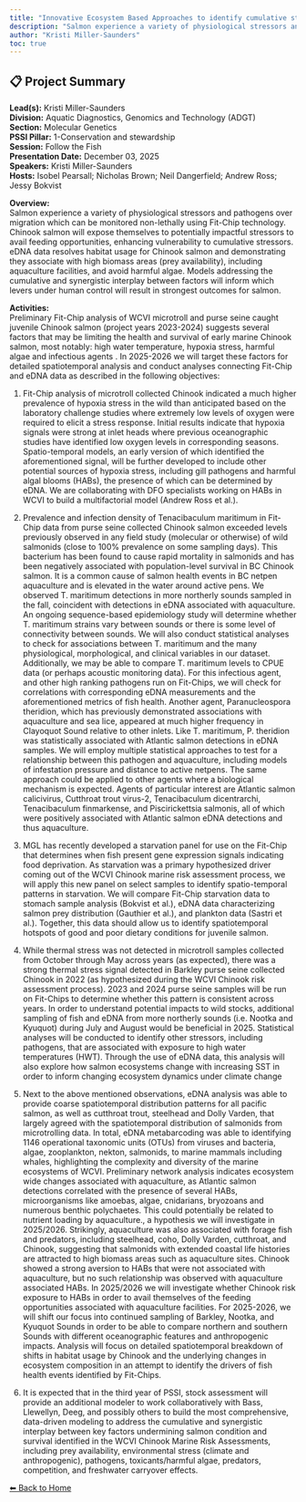 ---
title: "Innovative Ecosystem Based Approaches to identify cumulative stressors: Salmon Fit-Chips and eDNA"
description: "Salmon experience a variety of physiological stressors and pathogens over migration which can be monitored non-lethally using Fit-Chip technology. Chinook salmon will expose themselves to potentially impactful stressors to avail feeding opportunities, enhancing vulnerability to cumulative stressors. eDNA data resolves habitat usage for Chinook salmon and demonstrating they associate with high biomass areas (prey availability), including aquaculture facilities, and avoid harmful algae. Models addressing the cumulative and synergistic interplay between factors will inform which levers under human control will result in strongest outcomes for salmon."
author: "Kristi Miller-Saunders"
toc: true
---

## 📋 Project Summary

**Lead(s):** Kristi Miller-Saunders  
**Division:** Aquatic Diagnostics, Genomics and Technology (ADGT)  
**Section:** Molecular Genetics  
**PSSI Pillar:** 1-Conservation and stewardship  
**Session:** Follow the Fish  
**Presentation Date:** December 03, 2025  
**Speakers:** Kristi Miller-Saunders  
**Hosts:** Isobel Pearsall; Nicholas Brown; Neil Dangerfield; Andrew Ross; Jessy Bokvist  

**Overview:**  
Salmon experience a variety of physiological stressors and pathogens over migration which can be monitored non-lethally using Fit-Chip technology. Chinook salmon will expose themselves to potentially impactful stressors to avail feeding opportunities, enhancing vulnerability to cumulative stressors. eDNA data resolves habitat usage for Chinook salmon and demonstrating they associate with high biomass areas (prey availability), including aquaculture facilities, and avoid harmful algae. Models addressing the cumulative and synergistic interplay between factors will inform which levers under human control will result in strongest outcomes for salmon.   

**Activities:**  
Preliminary Fit-Chip analysis of WCVI microtroll and purse seine caught juvenile Chinook salmon (project years 2023-2024) suggests several factors that may be limiting the health and survival of early marine Chinook salmon, most notably: high water temperature, hypoxia stress, harmful algae and infectious agents . In 2025-2026 we will target these factors for detailed spatiotemporal analysis and conduct analyses connecting Fit-Chip and eDNA data as described in the following objectives:

1. Fit-Chip analysis of microtroll collected Chinook indicated a much higher prevalence of hypoxia stress in the wild than anticipated based on the laboratory challenge studies where extremely low levels of oxygen were required to elicit a stress response. Initial results indicate that hypoxia signals were strong at inlet heads where previous oceanographic studies have identified low oxygen levels in corresponding seasons. Spatio-temporal models, an early version of which identified the aforementioned signal, will be further developed to include other potential sources of hypoxia stress, including gill pathogens and harmful algal blooms (HABs), the presence of which can be determined by eDNA. We are collaborating with DFO specialists working on HABs in WCVI to build a multifactorial model (Andrew Ross et al.).

2. Prevalence and infection density of Tenacibaculum maritimum in Fit-Chip data from purse seine collected Chinook salmon exceeded levels previously observed in any field study (molecular or otherwise) of wild salmonids (close to 100% prevalence on some sampling days). This bacterium has been found to cause rapid mortality in salmonids and has been negatively associated with population-level survival in BC Chinook salmon. It is a common cause of salmon health events in BC netpen aquaculture and is elevated in the water around active pens. We observed T. maritimum detections in more northerly sounds sampled in the fall, coincident with detections in eDNA associated with aquaculture. An ongoing sequence-based epidemiology study will determine whether T. maritimum strains vary between sounds or there is some level of connectivity between sounds. We will also conduct statistical analyses to check for associations between T. maritimum and the many physiological, morphological, and clinical variables in our dataset. Additionally, we may be able to compare T. maritimum levels to CPUE data (or perhaps acoustic monitoring data). For this infectious agent, and other high ranking pathogens run on Fit-Chips, we will check for correlations with corresponding eDNA measurements and the aforementioned metrics of fish health. Another agent, Paranucleospora theridion, which has previously demonstrated associations with aquaculture and sea lice, appeared at much higher frequency in Clayoquot Sound relative to other inlets. Like T. maritimum, P. theridion was statistically associated with Atlantic salmon detections in eDNA samples. We will employ multiple statistical approaches to test for a relationship between this pathogen and aquaculture, including models of infestation pressure and distance to active netpens. The same approach could be applied to other agents where a biological mechanism is expected. Agents of particular interest are Atlantic salmon calicivirus, Cutthroat trout virus-2, Tenacibaculum dicentrarchi, Tenacibaculum finmarkense,  and Piscirickettsia salmonis, all of which were positively associated with Atlantic salmon eDNA detections and thus aquaculture.

3. MGL has recently developed a starvation panel for use on the Fit-Chip that determines when fish present gene expression signals indicating food deprivation. As starvation was a primary hypothesized driver coming out of the WCVI Chinook marine risk assessment process, we will apply this new panel on select samples to identify spatio-temporal patterns in starvation. We will compare Fit-Chip starvation data to stomach sample analysis (Bokvist et al.), eDNA data characterizing salmon prey distribution (Gauthier et al.), and plankton data (Sastri et al.). Together, this data should allow us to identify spatiotemporal hotspots of good and poor dietary conditions for juvenile salmon.   

4. While thermal stress was not detected in microtroll samples collected from October through May across years (as expected), there was a strong thermal stress signal detected in Barkley purse seine collected Chinook in 2022 (as hypothesized during the WCVI Chinook risk assessment process). 2023 and 2024 purse seine samples will be run on Fit-Chips to determine whether this pattern is consistent across years. In order to understand potential impacts to wild stocks, additional sampling of fish and eDNA from more northerly sounds (i.e. Nootka and Kyuquot) during July and August would be beneficial in 2025. Statistical analyses will be conducted to identify other stressors, including pathogens, that are associated with exposure to high water temperatures (HWT). Through the use of eDNA data, this analysis will also explore how salmon ecosystems change with increasing SST in order to inform changing ecosystem dynamics under climate change

5. Next to the above mentioned observations, eDNA analysis was able to provide coarse spatiotemporal distribution patterns for all pacific salmon, as well as cutthroat trout, steelhead and Dolly Varden, that largely agreed with the spatiotemporal distribution of salmonids from microtrolling data. In total, eDNA metabarcoding was able to identifying 1146 operational taxonomic units (OTUs) from viruses and bacteria, algae, zooplankton, nekton, salmonids, to marine mammals including whales, highlighting the complexity and diversity of the marine ecosystems of WCVI. Preliminary network analysis indicates ecosystem wide changes associated with aquaculture, as Atlantic salmon detections correlated with the presence of several HABs, microorganisms like amoebas, algae, cnidarians, bryozoans and numerous benthic polychaetes. This could potentially be related to nutrient loading by aquaculture., a hypothesis we will investigate in 2025/2026. Strikingly, aquaculture was also associated with forage fish and predators, including steelhead, coho, Dolly Varden, cutthroat, and Chinook, suggesting that salmonids with extended coastal life histories are attracted to high biomass areas such as aquaculture sites.  Chinook showed a strong aversion to HABs that were not associated with aquaculture, but no such relationship was observed with aquaculture associated HABs. In 2025/2026 we will investigate whether Chinook risk exposure to HABs in order to avail themselves of the feeding opportunities associated with aquaculture facilities. For 2025-2026, we will shift our focus into continued sampling of Barkley, Nootka, and Kyuquot Sounds in order to be able to compare northern and southern Sounds with different oceanographic features and anthropogenic impacts. Analysis will focus on detailed spatiotemporal breakdown of shifts in habitat usage by Chinook and the underlying changes in ecosystem composition in an attempt to identify the drivers of fish health events identified by Fit-Chips. 

6. It is expected that in the third year of PSSI, stock assessment will provide an additional modeler to work collaboratively with Bass, Llewellyn, Deeg, and possibly others to build the most comprehensive, data-driven modeling to address the cumulative and synergistic interplay between key factors undermining salmon condition and survival identified in the WCVI Chinook Marine Risk Assessments, including prey availability, environmental stress (climate and anthropogenic), pathogens, toxicants/harmful algae, predators, competition, and freshwater carryover effects.

[⬅ Back to Home](../index.qmd)
